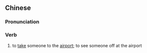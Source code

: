 {{also|送机}}
==Chinese==
{{zh-forms|s=送机}}

===Pronunciation===
{{zh-pron
|m=sòngjī
|cat=v
}}

===Verb===
{{zh-verb}}

# to [[take]] someone to the [[airport]]; to see someone off at the airport